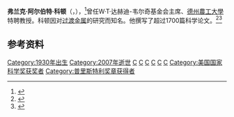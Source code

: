 {{Infobox scientist
| name              = Frank Albert Cotton
| image             = F. Albert Cotton bio photo.jpg
| image_size        =
| alt               =
| caption           =弗兰克·阿尔伯特·科顿
| birth_date        =  {{Birth date|1930|04|09}}
| birth_place       =  Philadelphia PA
| death_date        =  {{Death date and age|2007|02|20|1930|04|09}}
| death_place       =  College Station TX
| residence         =
| citizenship       =
| nationality       =
| fields            =
| workplaces        = [[德州农工大学|德州农工大学]]
| alma_mater        =
| doctoral_advisor  = [[Geoffrey_Wilkinson|Geoffrey Wilkinson]]
| academic_advisors =
| doctoral_students =
| notable_students  =
| known_for         =
| author_abbrev_bot =
| author_abbrev_zoo =
| influences        =
| influenced        =
| awards            =  [[国家科学奖章|国家科学奖章]]、[[沃尔夫奖|沃尔夫奖]]、[[普里斯特利奖章|普里斯特利奖章]]、[[英国皇家学会|皇家学会奖]]
| signature         = <!--(filename only)-->
| signature_alt     =
| footnotes         =
| spouse            =
}}'''弗兰克·阿尔伯特·科顿'''（{{lang-en|Frank Albert Cotton}}，{{bd|1930年|4月9日|2007年|2月20日}}），<ref>{{cite journal|title=Frank Albert Cotton. 9 April 1930 — 20 February 2007|journal=Biographical Memoirs of Fellows of the Royal Society|date=2008-12-12|doi=10.1098/rsbm.2008.0003|url=http://rsbm.royalsocietypublishing.org/content/54/95|language=en|volume=54|pages=95–115|issn=0080-4606|accessdate=2018-04-02|author=Malcolm H. Chisholm, Lord Lewis of Newnham}}</ref>曾任W·T·达赫迪-韦尔奇基金会主席、[[德州農工大學|德州農工大學]]特聘教授。科顿因对[[过渡金属|过渡金属]]的研究而知名。他撰写了超过1700篇科学论文。<ref name="mccue">{{cite news|last=McCue |first=Kevin |coauthors= |title=F. Albert Cotton Award Article |work= |pages= |language= |publisher=The American Chemical Society |date=2001 |url=http://www.chemistry.org/portal/a/c/s/1/feature_pro.html?id=248326ce2f6b11d6f2b66ed9fe800100 |accessdate=2007-03-14 |archiveurl=https://web.archive.org/web/20060927055808/http://www.chemistry.org/portal/a/c/s/1/feature_pro.html?id=248326ce2f6b11d6f2b66ed9fe800100 |archivedate=2006-09-27 |deadurl=yes }}</ref><ref>{{Cite web |url=http://www.facotton.com/LMSBpages/pubs1950s.html |title=Publications of F. Albert Cotton |access-date=2014-10-18 |archive-date=2018-01-08 |archive-url=https://web.archive.org/web/20180108175042/http://www.facotton.com/LMSBpages/pubs1950s.html |dead-url=no }}</ref>

==参考资料==
{{reflist}}

{{美国国家科学奖章|chemistry}}
{{普里斯特利奖章获得者}}
{{沃尔夫化学奖}}

{{Authority control}}

[[Category:1930年出生|Category:1930年出生]]
[[Category:2007年逝世|Category:2007年逝世]]
[[Category:美国国家科学院院士|C]]
[[Category:中国科学院外籍院士|C]]
[[Category:沃爾夫化學獎得主|C]]
[[Category:德州農工大學教師|C]]
[[Category:天普大學校友|C]]
[[Category:哈佛大學校友|C]]
[[Category:美国国家科学奖获奖者|Category:美国国家科学奖获奖者]]
[[Category:普里斯特利奖章获得者|Category:普里斯特利奖章获得者]]
{{中国科学院外籍院士}}